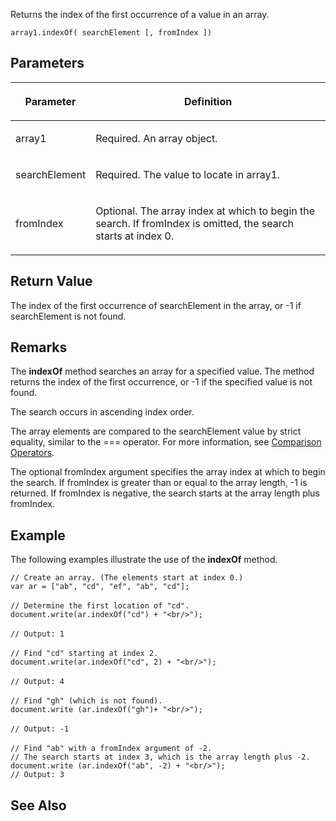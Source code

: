 Returns the index of the first occurrence of a value in an array.

 array1.indexOf( searchElement [, fromIndex ])
==Parameters==
{| class='wikitable'
|-
! Parameter
! Definition
|-
| array1
| Required. An array object.
|-
| searchElement
| Required. The value to locate in array1.
|-
| fromIndex
| Optional. The array index at which to begin the search. If fromIndex is omitted, the search starts at index 0.
|}

==Return Value==
The index of the first occurrence of searchElement in the array, or -1 if searchElement is not found.


==Remarks==
The '''indexOf''' method searches an array for a specified value. The method returns the index of the first occurrence, or -1 if the specified value is not found.

The search occurs in ascending index order.

The array elements are compared to the searchElement value by strict equality, similar to the === operator. For more information, see [[javascript/operators/comparison|Comparison Operators]].

The optional fromIndex argument specifies the array index at which to begin the search. If fromIndex is greater than or equal to the array length, -1 is returned. If fromIndex is negative, the search starts at the array length plus fromIndex.


==Example==
The following examples illustrate the use of the '''indexOf''' method.

 // Create an array. (The elements start at index 0.)
 var ar = ["ab", "cd", "ef", "ab", "cd"];
 
 // Determine the first location of "cd".
 document.write(ar.indexOf("cd") + "&lt;br/&gt;");
 
 // Output: 1
 
 // Find "cd" starting at index 2.
 document.write(ar.indexOf("cd", 2) + "&lt;br/&gt;");
 
 // Output: 4
 
 // Find "gh" (which is not found).
 document.write (ar.indexOf("gh")+ "&lt;br/&gt;");
 
 // Output: -1
 
 // Find "ab" with a fromIndex argument of -2.
 // The search starts at index 3, which is the array length plus -2.
 document.write (ar.indexOf("ab", -2) + "&lt;br/&gt;");
 // Output: 3

==See Also==

              

              

              
